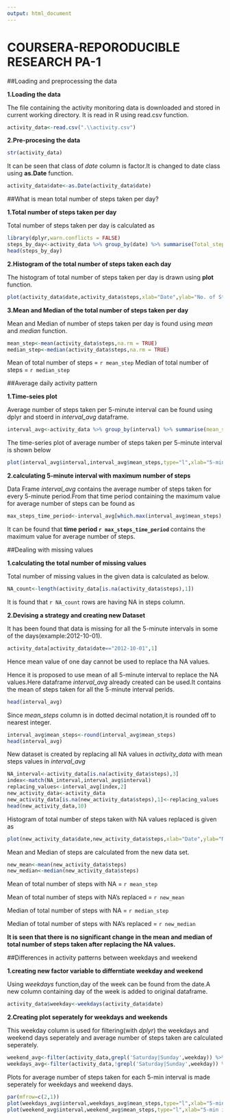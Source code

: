 ```yaml
---
output: html_document
---
```

COURSERA-REPORODUCIBLE RESEARCH PA-1
====================================




##Loading and preprocessing the data

**1.Loading the data**

The file containing the activity monitoring data is downloaded and stored in current working directory. It is read in R using read.csv function.

```r
activity_data<-read.csv(".\\activity.csv")
```

**2.Pre-procesing the data**
```r
str(activity_data)
```

It can be seen that class of *date* column is factor.It is changed to date class using **as.Date** function.

```r
activity_data$date<-as.Date(activity_data$date)
```


##What is mean total number of steps taken per day?

**1.Total number of steps taken per day**

Total number of steps taken per day is calculated as

```r
library(dplyr,warn.conflicts = FALSE)
steps_by_day<-activity_data %>% group_by(date) %>% summarise(Total_steps=sum(steps,na.rm = TRUE))
head(steps_by_day)
```

**2.Histogram of the total number of steps taken each day**

The histogram of total number of steps taken per day is drawn using **plot** function.

```r
plot(activity_data$date,activity_data$steps,xlab="Date",ylab="No. of Steps per day",main="Histogram of no. of steps taken per day",type="h")
```


**3.Mean and Median of the total number of steps taken per day**

Mean and Median of number of steps taken per day is found using *mean* and *median* function.

```r
mean_step<-mean(activity_data$steps,na.rm = TRUE)
median_step<-median(activity_data$steps,na.rm = TRUE)
```

Mean of total number of steps = `r mean_step`
Median of total number of steps = `r median_step`







##Average daily activity pattern

**1.Time-seies plot **

Average number of steps taken per 5-minute interval can be found using dplyr and stoerd in *interval_avg* dataframe.

```r

interval_avg<-activity_data %>% group_by(interval) %>% summarise(mean_steps=mean(steps,na.rm=TRUE))
```

The time-series plot of average number of steps taken per 5-minute interval is shown below
```r
plot(interval_avg$interval,interval_avg$mean_steps,type="l",xlab="5-min interval",ylab="avg no. of steps",main="Avg no. of steps for every 5-min interval")
```

**2.calculating 5-minute interval with maximum number of steps**

Data Frame *interval_avg* contains the average number of steps taken for every 5-minute period.From that time period containing the maximum value for average number of steps can be found as

```r
max_steps_time_period<-interval_avg[which.max(interval_avg$mean_steps),1]
```

It can be found that **time period `r max_steps_time_period` ** contains the maximum value for average number of steps.







##Dealing with missing values

**1.calculating the total number of missing values **

Total number of missing values in the given data is calculated as below.

```r
NA_count<-length(activity_data[is.na(activity_data$steps),1])
```
It is found that `r NA_count` rows are having NA in steps column.

**2.Devising a strategy and creating new Dataset **

It has been found that data is missing for all the 5-minute intervals in some of the days(example:2012-10-01).

```r
activity_data[activity_data$date=="2012-10-01",1]
```

Hence mean value of one day cannot be used to replace tha NA values.

Hence it is proposed to use mean of all 5-minute interval to replace the NA values.Here dataframe *interval_avg* already created can be used.It contains the mean of steps taken for all the 5-minute interval perids.

```r
head(interval_avg)
```

Since *mean_steps* column is in dotted decimal notation,it is rounded off to nearest integer.
```r
interval_avg$mean_steps<-round(interval_avg$mean_steps)
head(interval_avg)
```

New dataset is created by replacing all NA values in *activity_data* with mean steps values in *interval_avg*

```r
NA_interval<-activity_data[is.na(activity_data$steps),3]
index<-match(NA_interval,interval_avg$interval)
replacing_values<-interval_avg[index,2]
new_activity_data<-activity_data
new_activity_data[is.na(new_activity_data$steps),1]<-replacing_values
head(new_activity_data,10)
```

Histogram of total number of steps taken with NA values replaced is given as

```r
plot(new_activity_data$date,new_activity_data$steps,xlab="Date",ylab="No. of Steps per day",main="Histogram of no. of steps taken per day",type="h")
```

Mean and Median of steps are calculated from the new data set.

```r
new_mean<-mean(new_activity_data$steps)
new_median<-median(new_activity_data$steps)
```

Mean of total number of steps with NA = `r mean_step`

Mean of total number of steps with NA's replaced = `r new_mean`

Median of total number of steps with NA = `r median_step`

Median of total number of steps with NA's replaced = `r new_median`

**It is seen that there is no significant change in the mean and median of total number of steps taken after replacing the NA values.**






##Differences in activity patterns between weekdays and weekend 

**1.creating new factor variable to differntiate weekday and weekend **

Using *weekdays* function,day of the week can be found from the date.A new column containing day of the week is added to original dataframe.
```r
activity_data$weekday<-weekdays(activity_data$date)
```

**2.Creating plot seperately for weekdays and weekends **

This weekday column is used for filtering(with *dplyr*) the weekdays and weekend days seperately and average number of steps taken are calculated seperately.
```r
weekend_avg<-filter(activity_data,grepl('Saturday|Sunday',weekday)) %>% group_by(interval) %>% summarise(mean_steps=mean(steps,na.rm=TRUE))
weekdays_avg<-filter(activity_data,!grepl('Saturday|Sunday',weekday)) %>% group_by(interval) %>% summarise(mean_steps=mean(steps,na.rm=TRUE))
```
Plots for average number of steps taken for each 5-min interval is made seperately for weekdays and weekend days.
```r
par(mfrow=c(2,1))
plot(weekdays_avg$interval,weekdays_avg$mean_steps,type="l",xlab="5-min interval",ylab="avg no.of steps",sub="weekdays plot",main="Average number of steps taken for 5-min interval")
plot(weekend_avg$interval,weekend_avg$mean_steps,type="l",xlab="5-min interval",ylab="avg no. of steps",sub="weekend plot")
```


